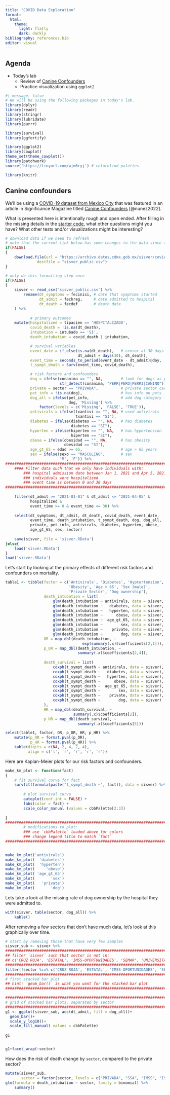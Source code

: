 ```yaml
---
title: "COVID Data Exploration"
format: 
  html:
    theme: 
      light: flatly
      dark: darkly
bibliography: references.bib
editor: visual
---
```


## Agenda

-   Today's lab
    -   Review of [Canine Confounders](https://rss.onlinelibrary.wiley.com/doi/epdf/10.1111/1740-9713.01670)
    -   Practice visualization using `ggplot2`

```r
#| message: false
# We will be using the following packages in today's lab.
library(dplyr)
library(readr)
library(stringr)
library(lubridate)
library(purrr)

library(survival)
library(ggfortify)

library(ggplot2)
library(cowplot)
theme_set(theme_cowplot())
library(patchwork)
source('https://tinyurl.com/wjm6ryj') # colorblind palettes

library(knitr)
```

## Canine confounders

We'll be using a [COVID-19 dataset from Mexico City](https://bit.ly/3Ou4n2U) that was featured in an article in Significance Magazine titled [Canine Confounders](https://rss.onlinelibrary.wiley.com/doi/epdf/10.1111/1740-9713.01670) [@nunez2022].

What is presented here is intentionally rough and open ended. After filling in the missing details in the [starter code](https://github.com/BIFX552-22/BIFXproject/blob/main/docs/covid.qmd), what other questions might you have? What other tests and/or visualizations might be interesting?

```r
# download data if we need to refresh
# note that the current link below has some changes to the data since this lesson was developed! There are at least 4 variable name changes, and the number of rows is also different. I'm pushing the current version of the small RData file for now, but be aware that there will be some updates to the code needed if we do a refresh. Go to https://bit.ly/3Ou4n2U for updated data.
if(FALSE)
{
    download.file(url = "https://archivo.datos.cdmx.gob.mx/sisver/covid19_sisver_cdmx.csv",
              destfile = "sisver_public.csv")
}

# only do this formatting step once
if(FALSE)
{
    sisver <- read_csv('sisver_public.csv') %>%
        rename(dt_symptoms = fecinisi, # date that symptoms started
               dt_admit = fechreg,     # date admitted to hospital
               dt_death = fecdef       # death date
    ) %>%
    
           # primary outcomes
    mutate(hospitalized = tipacien == 'HOSPITALIZADO',
           covid_death = !is.na(dt_death),
           intubation = intubado == 'SI',
           death_intubation = covid_death | intubation,

           # survival variables
           event_date = if_else(is.na(dt_death),   # censor at 30 days
                                dt_admit + days(30), dt_death),
           event_time = seconds_to_period(event_date - dt_admit)@day,
           t_sympt_death = Surv(event_time, covid_death),

           # risk factors and confounders
           dog = ifelse(conanima == "", NA,        # look for dogs as pets
                        str_detect(conanima, "PERR|PERO|PERRI|CANINO")),
           private = sector == "PRIVADA",          # private sector care
           pet_info = !is.na(dog),                 # has info on pets
           dog_all = ifelse(pet_info,              # add dog category for missing
                            dog, 'Missing') %>%
               factor(levels = c('Missing', 'FALSE', 'TRUE')),
           antivirals = ifelse(txantivi == "", NA, # used antivirals
                               txantivi == "SI"),
           diabetes = ifelse(diabetes == "", NA,   # has diabetes
                             diabetes == "SI"),
           hyperten = ifelse(hiperten == "", NA,   # has hypertension
                             hiperten == "SI"),
           obese = ifelse(obesidad == "", NA,      # has obesity
                          obesidad == "SI"),
           age_gt_65 = edad >= 65,                 # age > 65 years
           sex = ifelse(sexo == "MASCULINO",       # sex
                        'M', 'F')) %>%
########################################################################
    #### Filter data such that we only have individuals with:
        ### hospital admission date between Jan 1, 2021 and Apr 5, 2021
        ### individuals were hospitalized
        ### event time is between 0 and 30 days
########################################################################
    
    filter(dt_admit >= "2021-01-01" & dt_admit <= "2021-04-05" &
           hospitalized &
           event_time >= 0 & event_time <= 30) %>%
    
    select(dt_symptoms, dt_admit, dt_death, covid_death, event_date,
           event_time, death_intubation, t_sympt_death, dog, dog_all, 
           private, pet_info, antivirals, diabetes, hyperten, obese,
           age_gt_65, sex, sector)
    
    save(sisver, file = 'sisver.RData')
}else{
    load('sisver.RData')
}
load('sisver.RData')
```

Let's start by looking at the primary effects of different risk factors and confounders on mortality.

```r
table1 <- tibble(factor = c('Antivirals', 'Diabetes', 'Hyptertension',
                            'Obesity', 'Age > 65', 'Sex (male)',
                            'Private Sector', 'Dog ownership'),
                 death_intubation = list(
                     glm(death_intubation ~ antivirals, data = sisver, family = binomial),
                     glm(death_intubation ~   diabetes, data = sisver, family = binomial),
                     glm(death_intubation ~   hyperten, data = sisver, family = binomial),
                     glm(death_intubation ~      obese, data = sisver, family = binomial),
                     glm(death_intubation ~  age_gt_65, data = sisver, family = binomial),
                     glm(death_intubation ~        sex, data = sisver, family = binomial),
                     glm(death_intubation ~    private, data = sisver, family = binomial),
                     glm(death_intubation ~        dog, data = sisver, family = binomial)),
                 OR = map_dbl(death_intubation, ~ 
                                  exp(summary(.x)$coefficients[2,1])),
                 p_OR = map_dbl(death_intubation, ~ 
                                summary(.x)$coefficients[2,4]),
                   
                 death_survival = list(
                     coxph(t_sympt_death ~ antivirals, data = sisver),
                     coxph(t_sympt_death ~   diabetes, data = sisver),
                     coxph(t_sympt_death ~   hyperten, data = sisver),
                     coxph(t_sympt_death ~      obese, data = sisver),
                     coxph(t_sympt_death ~  age_gt_65, data = sisver),
                     coxph(t_sympt_death ~        sex, data = sisver),
                     coxph(t_sympt_death ~    private, data = sisver),
                     coxph(t_sympt_death ~        dog, data = sisver)
                 ),
                 HR = map_dbl(death_survival, ~
                              summary(.x)$coefficients[2]),
                 p_HR = map_dbl(death_survival, ~
                                summary(.x)$coefficients[5]))

select(table1, factor, OR, p_OR, HR, p_HR) %>%
    mutate(p_OR = format.pval(p_OR),
           p_HR = format.pval(p_HR)) %>%
    kable(digits = c(NA, 2, 4, 2, 4),
          align = c('l', 'r', 'r', 'r', 'r'))
```

Here are Kaplan-Meier plots for our risk factors and confounders.

```r
make_km_plot <- function(fact)
{
    # fit survival curve for fact
    survfit(formula(paste("t_sympt_death ~", fact)), data = sisver) %>%
        
        # plot survival curve
        autoplot(conf.int = FALSE) +
        labs(color = fact) + 
        scale_color_manual (values = cbbPalette[2:3])
    
}      
########################################################################
        # modifications to plot: 
        ### use `cbbPalette` loaded above for colors
        ### change legend title to match `fact`
########################################################################


make_km_plot('antivirals')
make_km_plot(  'diabetes')
make_km_plot(  'hyperten')
make_km_plot(     'obese')
make_km_plot( 'age_gt_65')
make_km_plot(       'sex')
make_km_plot(   'private')
make_km_plot(       'dog')
```

Lets take a look at the missing rate of dog ownership by the hospital they were admitted to.

```r
with(sisver, table(sector, dog_all)) %>%
    kable()
```

After removing a few sectors that don't have much data, let's look at this graphically over time.

```r
# start by removing those that have very few samples
sisver_sub <- sisver %>%
########################################################################
## filter `sisver` such that sector is not in:
## c('CRUZ ROJA', 'ESTATAL', 'IMSS-OPORTUNIDADES', 'SEMAR', 'UNIVERSITARIO')
########################################################################
filter(!sector %in% c('CRUZ ROJA', 'ESTATAL', 'IMSS-OPORTUNIDADES', 'SEMAR', 'UNIVERSITARIO'))
########################################################################
# first stacked bar plot
## hint: `geom_bar()` is what you want for the stacked bar plot
########################################################################

########################################################################
# grid of stacked bar plots, separated by sector
########################################################################
g1 <- ggplot(sisver_sub, aes(dt_admit, fill = dog_all))+
  geom_bar()+
  scale_y_log10()+
  scale_fill_manual( values = cbbPalette)
  
g1


g1+facet_wrap(~sector)

```

How does the risk of death change by `sector`, compared to the private sector?

```r
mutate(sisver_sub,
       sector = factor(sector, levels = c("PRIVADA", "SSA", "IMSS", "ISSSTE", "PEMEX", "SEDENA"))) %>%
glm(formula = death_intubation ~ sector, family = binomial) %>%
    summary()
```
